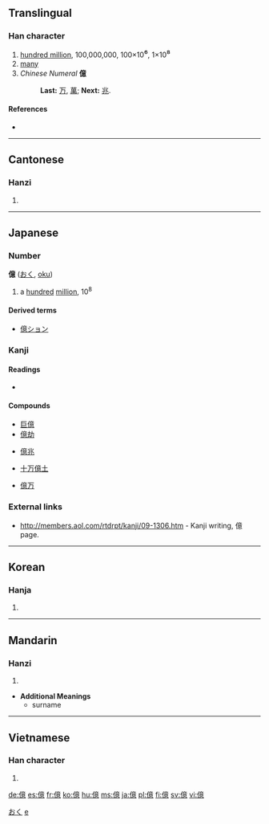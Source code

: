 {{see|亿}}<!-- may be replaced by zh-forms -->
==Translingual==

===Han character===
{{Han char|rn=9|rad=人|as=13|sn=15|four=2023<sub>6</sub>|canj=人卜廿心 (OYTP)}}

#[[hundred million]], 100,000,000, 100×10<big>⁶</big>, 1×10<big>⁸</big>
#[[many]]
#''Chinese Numeral'' '''億'''
#:'''Last:''' [[万]], [[萬]]; '''Next:''' [[兆]]. 

====References====
* {{Han ref|kx=0118.270|dkj=01178|dj=0252.010|hdz=10227.060|uh=5104|ud=20740|bh=BBF5|bd=48117}}

----

==Cantonese==

===Hanzi===
{{yue-hanzi|jyut=jik1|y=yik1}}

# {{defn|Cantonese}}

----

==Japanese==

===Number===
'''億''' ([[おく]], [[oku]])

# a [[hundred]] [[million]], 10<sup>8</sup>

====Derived terms====
* [[億ション]]

===Kanji===
{{ja-kanji|grade=4|rs=人13}}

====Readings====
* {{ja-readings|on=[[おく]] (''oku'')|nanori=[[お]] (''o''), [[かた]] (''kata'')}}

====Compounds====
{{top4}}
* [[巨億]]
* [[億劫]]
{{mid4}}
* [[億兆]]
{{mid4}}
* [[十万億土]]
{{mid4}}
* [[億万]]
{{bottom}}

===External links===
* [http://members.aol.com/rtdrpt/kanji/09-1306.htm http://members.aol.com/rtdrpt/kanji/09-1306.htm] - Kanji writing, 億 page.

[[Category:1000 Japanese basic words|おく]]
[[Category:Japanese numbers| e]]

----

==Korean==

===Hanja===
{{ko-hanja|hangeul=[[억]]|rv=eok|mr=ŏk}}

# {{defn|Korean}}

----

==Mandarin==

===Hanzi===
{{cmn-hanzi|sim=亿|pin=[[yì]] ([[yi4]]), [[dàng]] ([[dang4]])|wg=i<sup>4</sup>, tang<sup>4</sup>}}

# {{defn|Mandarin}}

* '''Additional Meanings'''
** surname

----

==Vietnamese==

===Han character===
{{vi-hantu|ức}}

# {{defn|Vietnamese}}

[[de:億]]
[[es:億]]
[[fr:億]]
[[ko:億]]
[[hu:億]]
[[ms:億]]
[[ja:億]]
[[pl:億]]
[[fi:億]]
[[sv:億]]
[[vi:億]]